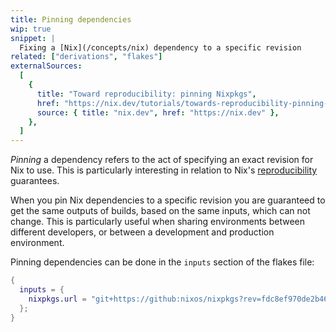 ```yaml
---
title: Pinning dependencies
wip: true
snippet: |
  Fixing a [Nix](/concepts/nix) dependency to a specific revision
related: ["derivations", "flakes"]
externalSources:
  [
    {
      title: "Toward reproducibility: pinning Nixpkgs",
      href: "https://nix.dev/tutorials/towards-reproducibility-pinning-nixpkgs",
      source: { title: "nix.dev", href: "https://nix.dev" },
    },
  ]
---
```


_Pinning_ a dependency refers to the act of specifying an exact revision for Nix to use.
This is particularly interesting in relation to Nix's [reproducibility](/concepts/reproducibility) guarantees.

When you pin Nix dependencies to a specific revision you are guaranteed to get the same outputs of builds, based on the same inputs, which can not change.
This is particularly useful when sharing environments between different developers, or between a development and production environment.

Pinning dependencies can be done in the `inputs` section of the flakes file:

```nix
{
  inputs = {
    nixpkgs.url = "git+https://github:nixos/nixpkgs?rev=fdc8ef970de2b4634e1b3dca296e1ed918459a9e";
  };
}
```
